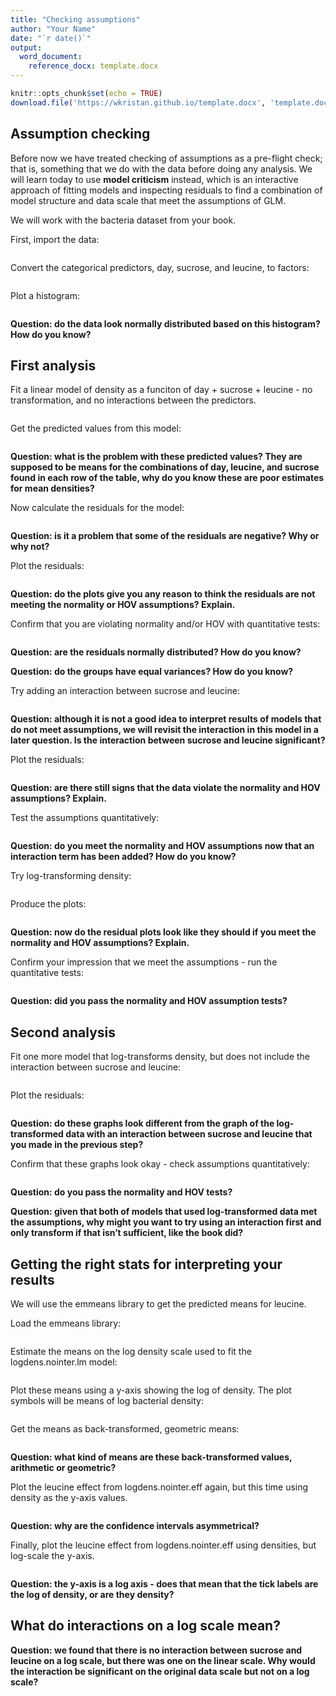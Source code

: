 ```yaml
---
title: "Checking assumptions"
author: "Your Name"
date: "`r date()`"
output: 
  word_document:
    reference_docx: template.docx
---
```


```r
knitr::opts_chunk$set(echo = TRUE)
download.file('https://wkristan.github.io/template.docx', 'template.docx', mode = 'wb')
```

## Assumption checking

Before now we have treated checking of assumptions as a pre-flight check; that is, something that we do with the data before doing any analysis. We will learn today to use **model criticism** instead, which is an interactive approach of fitting models and inspecting residuals to find a combination of model structure and data scale that meet the assumptions of GLM.

We will work with the bacteria dataset from your book.

First, import the data:

```r



```

Convert the categorical predictors, day, sucrose, and leucine, to factors:

```r



```


Plot a histogram:

```r



```

**Question: do the data look normally distributed based on this histogram? How do you know?**

>

## First analysis

Fit a linear model of density as a funciton of day + sucrose + leucine - no transformation, and no interactions between the predictors.

```r



```

Get the predicted values from this model:

```r



```

**Question: what is the problem with these predicted values? They are supposed to be means for the combinations of day, leucine, and sucrose found in each row of the table, why do you know these are poor estimates for mean densities?**

>

Now calculate the residuals for the model:

```r



```

**Question: is it a problem that some of the residuals are negative? Why or why not?**

>

Plot the residuals:

```r



```

**Question: do the plots give you any reason to think the residuals are not meeting the normality or HOV assumptions? Explain.**

>


Confirm that you are violating normality and/or HOV with quantitative tests:

```r



```

**Question: are the residuals normally distributed? How do you know?**

>

**Question: do the groups have equal variances? How do you know?**

>


Try adding an interaction between sucrose and leucine:

```r



```

**Question: although it is not a good idea to interpret results of models that do not meet assumptions, we will revisit the interaction in this model in a later question. Is the interaction between sucrose and leucine significant?**

>

Plot the residuals:

```r



```

**Question: are there still signs that the data violate the normality and HOV assumptions? Explain.**

>

Test the assumptions quantitatively:

```r



```

**Question: do you meet the normality and HOV assumptions now that an interaction term has been added? How do you know?**

>

Try log-transforming density:

```r



```

Produce the plots:

```r



```

**Question: now do the residual plots look like they should if you meet the normality and HOV assumptions? Explain.**

>

Confirm your impression that we meet the assumptions - run the quantitative tests:

```r



```

**Question: did you pass the normality and HOV assumption tests?**

>

## Second analysis

Fit one more model that log-transforms density, but does not include the interaction between sucrose and leucine:

```r



```

Plot the residuals:

```r



```

**Question: do these graphs look different from the graph of the log-transformed data with an interaction between sucrose and leucine that you made in the previous step?**

>

Confirm that these graphs look okay - check assumptions quantitatively:

```r



```

**Question: do you pass the normality and HOV tests?**

>

**Question: given that both of models that used log-transformed data met the assumptions, why might you want to try using an interaction first and only transform if that isn't sufficient, like the book did?**

>

## Getting the right stats for interpreting your results

We will use the emmeans library to get the predicted means for leucine.

Load the emmeans library:

```r



```

Estimate the means on the log density scale used to fit the logdens.nointer.lm model:

```r



```

Plot these means using a y-axis showing the log of density. The plot symbols will be means of log bacterial density:

```r



```

Get the means as back-transformed, geometric means:

```r



```

**Question: what kind of means are these back-transformed values, arithmetic or geometric?**

>

Plot the leucine effect from logdens.nointer.eff again, but this time using density as the y-axis values.

```r



```

**Question: why are the confidence intervals asymmetrical?**

>

Finally, plot the leucine effect from logdens.nointer.eff using densities, but log-scale the y-axis.

```r



```

**Question: the y-axis is a log axis - does that mean that the tick labels are the log of density, or are they density?**

>

## What do interactions on a log scale mean?

**Question: we found that there is no interaction between sucrose and leucine on a log scale, but there was one on the linear scale. Why would the interaction be significant on the original data scale but not on a log scale?**

>


